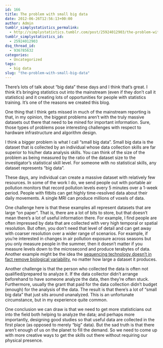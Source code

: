 ```yaml
---
id: 166
title: The problem with small big data
date: 2012-06-26T12:56:13+00:00
author: Admin
tumblr_simplystatistics_permalink:
  - http://simplystatistics.tumblr.com/post/25924012903/the-problem-with-small-big-data
tumblr_simplystatistics_id:
  - 25924012903
dsq_thread_id:
  - 936785632
categories:
  - Uncategorized
tags:
  - big data
slug: "the-problem-with-small-big-data"
---
```

There&#8217;s lots of talk about &#8220;big data&#8221; these days and I think that&#8217;s great. I think it&#8217;s bringing statistics out into the mainstream (even if they don&#8217;t call it statistics) and it creating lots of opportunities for people with statistics training. It&#8217;s one of the reasons we created this blog.

One thing that I think gets missed in much of the mainstream reporting is that, in my opinion, the biggest problems aren&#8217;t with the truly massive datasets out there that need to be mined for important information. Sure, those types of problems pose interesting challenges with respect to hardware infrastructure and algorithm design.

I think a bigger problem is what I call &#8220;small big data&#8221;. Small big data is the dataset that is collected by an individual whose data collection skills are far superior to his/her data analysis skills. You can think of the size of the problem as being measured by the ratio of the dataset size to the investigator&#8217;s statistical skill level. For someone with no statistical skills, any dataset represents &#8220;big data&#8221;.

These days, any individual can create a massive dataset with relatively few resources. In some of the work I do, we send people out with portable air pollution monitors that record pollution levels every 5 minutes over a 1-week period. People with fitbits can get highly time-resolved data about their daily movements. A single MRI can produce millions of voxels of data.

One challenge here is that these examples all represent datasets that are large &#8220;on paper&#8221;. That is, there are a lot of bits to store, but that doesn&#8217;t mean there&#8217;s a lot of useful information there. For example, I find people are often impressed by data that are collected with very high temporal or spatial resolution. But often, you don&#8217;t need that level of detail and can get away with coarser resolution over a wider range of scenarios. For example, if you&#8217;re interested in changes in air pollution exposure across seasons but you only measure people in the summer, then it doesn&#8217;t matter if you measure levels down to the microsecond and produce terabytes of data. Another example might be the idea the <a href="http://www.ncbi.nlm.nih.gov/pmc/articles/PMC3137276/?tool=pubmed" target="_blank">sequencing technology doesn&#8217;t in fact remove biological variability</a>, no matter how large a dataset it produces.

Another challenge is that the person who collected the data is often not qualified/prepared to analyze it. If the data collector didn&#8217;t arrange beforehand to have someone analyze the data, then they&#8217;re often stuck. Furthermore, usually the grant that paid for the data collection didn&#8217;t budget (enough) for the analysis of the data. The result is that there&#8217;s a lot of &#8220;small big data&#8221; that just sits around unanalyzed. This is an unfortunate circumstance, but in my experience quite common.

One conclusion we can draw is that we need to get more statisticians out into the field both helping to analyze the data; and perhaps more importantly, designing good studies so that useful data are collected in the first place (as opposed to merely &#8220;big&#8221; data). But the sad truth is that there aren&#8217;t enough of us on the planet to fill the demand. So we need to come up with more creative ways to get the skills out there without requiring our physical presence.
